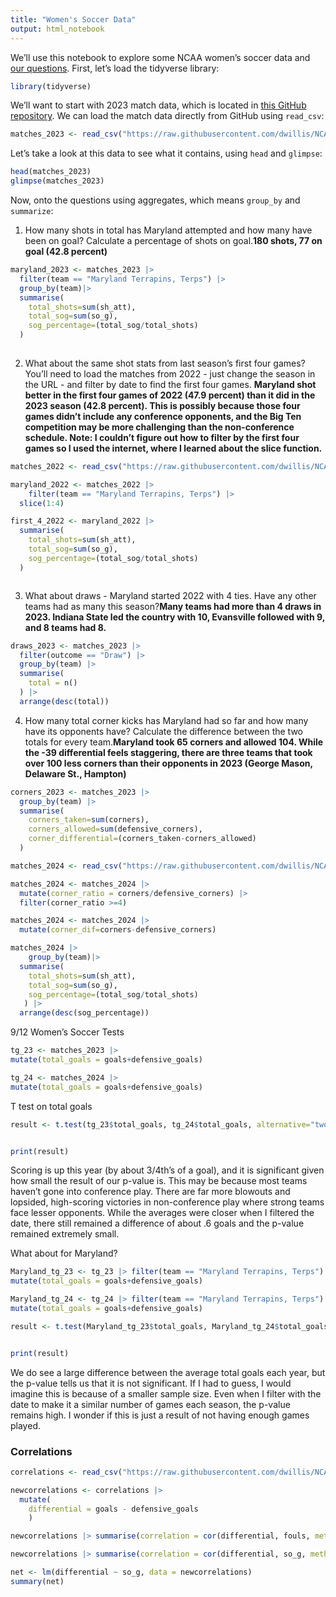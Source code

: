 ```yaml
---
title: "Women's Soccer Data"
output: html_notebook
---
```


We'll use this notebook to explore some NCAA women's soccer data and [our questions](https://docs.google.com/spreadsheets/d/1kTSrnl1URmcexIWLDMWqDnp3q-c2OS45uifnhjp10n4/edit#gid=0). First, let's load the tidyverse library:

```r
library(tidyverse)
```

We'll want to start with 2023 match data, which is located in [this GitHub repository](https://github.com/dwillis/NCAAWomensSoccerData). We can load the match data directly from GitHub using `read_csv`:

```r
matches_2023 <- read_csv("https://raw.githubusercontent.com/dwillis/NCAAWomensSoccerData/main/data/ncaa_womens_soccer_matchstats_2023.csv")
```

Let's take a look at this data to see what it contains, using `head` and `glimpse`:

```r
head(matches_2023)
glimpse(matches_2023)
```

Now, onto the questions using aggregates, which means `group_by` and `summarize`:

1.  How many shots in total has Maryland attempted and how many have been on goal? Calculate a percentage of shots on goal.**180 shots, 77 on goal (42.8 percent)**

```r
maryland_2023 <- matches_2023 |>
  filter(team == "Maryland Terrapins, Terps") |>
  group_by(team)|>
  summarise(
    total_shots=sum(sh_att),
    total_sog=sum(so_g),
    sog_percentage=(total_sog/total_shots)
  )
  
```

2.  What about the same shot stats from last season's first four games? You'll need to load the matches from 2022 - just change the season in the URL - and filter by date to find the first four games. **Maryland shot better in the first four games of 2022 (47.9 percent) than it did in the 2023 season (42.8 percent). This is possibly because those four games didn't include any conference opponents, and the Big Ten competition may be more challenging than the non-conference schedule. Note: I couldn't figure out how to filter by the first four games so I used the internet, where I learned about the slice function.**

```r
matches_2022 <- read_csv("https://raw.githubusercontent.com/dwillis/NCAAWomensSoccerData/main/data/ncaa_womens_soccer_matchstats_2022.csv")
```

```r
maryland_2022 <- matches_2022 |>
    filter(team == "Maryland Terrapins, Terps") |>
  slice(1:4)
```

```r
first_4_2022 <- maryland_2022 |>
  summarise(
    total_shots=sum(sh_att),
    total_sog=sum(so_g),
    sog_percentage=(total_sog/total_shots)
  ) 

```

```         
```

3.  What about draws - Maryland started 2022 with 4 ties. Have any other teams had as many this season?**Many teams had more than 4 draws in 2023. Indiana State led the country with 10, Evansville followed with 9, and 8 teams had 8.**

```r
draws_2023 <- matches_2023 |>
  filter(outcome == "Draw") |>
  group_by(team) |>
  summarise(
    total = n()
  ) |>
  arrange(desc(total))

```

4.  How many total corner kicks has Maryland had so far and how many have its opponents have? Calculate the difference between the two totals for every team.**Maryland took 65 corners and allowed 104. While the -39 differential feels staggering, there are three teams that took over 100 less corners than their opponents in 2023 (George Mason, Delaware St., Hampton)**

```r
corners_2023 <- matches_2023 |>
  group_by(team) |>
  summarise(
    corners_taken=sum(corners),
    corners_allowed=sum(defensive_corners),
    corner_differential=(corners_taken-corners_allowed)
  )
```

```r
matches_2024 <- read_csv("https://raw.githubusercontent.com/dwillis/NCAAWomensSoccerData/main/data/ncaa_womens_soccer_matchstats_2024.csv")
```

```r
matches_2024 <- matches_2024 |>
  mutate(corner_ratio = corners/defensive_corners) |>
  filter(corner_ratio >=4)
```

```r
matches_2024 <- matches_2024 |>
  mutate(corner_dif=corners-defensive_corners)
```

```r
matches_2024 |>
    group_by(team)|>
  summarise(
    total_shots=sum(sh_att),
    total_sog=sum(so_g),
    sog_percentage=(total_sog/total_shots)
   ) |>
  arrange(desc(sog_percentage))
```
9/12 Women's Soccer Tests

```r
tg_23 <- matches_2023 |> 
mutate(total_goals = goals+defensive_goals)

tg_24 <- matches_2024 |>
mutate(total_goals = goals+defensive_goals)

```
T test on total goals
```r
result <- t.test(tg_23$total_goals, tg_24$total_goals, alternative="two.sided", var.equal = TRUE)


print(result)
```
Scoring is up this year (by about 3/4th's of a goal), and it is significant given how small the result of our p-value is. This may be because most teams haven't gone into conference play. There are far more blowouts and lopsided, high-scoring victories in non-conference play where strong teams face lesser opponents. While the averages were closer when I filtered the date, there still remained a difference of about .6 goals and the p-value remained extremely small.


What about for Maryland?
```r
Maryland_tg_23 <- tg_23 |> filter(team == "Maryland Terrapins, Terps") |>
mutate(total_goals = goals+defensive_goals)

Maryland_tg_24 <- tg_24 |> filter(team == "Maryland Terrapins, Terps") |>
mutate(total_goals = goals+defensive_goals)

result <- t.test(Maryland_tg_23$total_goals, Maryland_tg_24$total_goals, alternative="two.sided", var.equal = TRUE)


print(result)

```
We do see a large difference between the average total goals each year, but the p-value tells us that it is not significant. If I had to guess, I would imagine this is because of a smaller sample size. Even when I filter with the date to make it a similar number of games each season, the p-value remains high. I wonder if this is just a result of not having enough games played.


### Correlations
```r
correlations <- read_csv("https://raw.githubusercontent.com/dwillis/NCAAWomensSoccerData/main/data/ncaa_womens_soccer_matchstats_2024.csv")

```

```r
newcorrelations <- correlations |> 
  mutate(
    differential = goals - defensive_goals
    )
```

```r
newcorrelations |> summarise(correlation = cor(differential, fouls, method="pearson"))

```
```r
newcorrelations |> summarise(correlation = cor(differential, so_g, method="pearson"))

```
```r
net <- lm(differential ~ so_g, data = newcorrelations)
summary(net)
```

